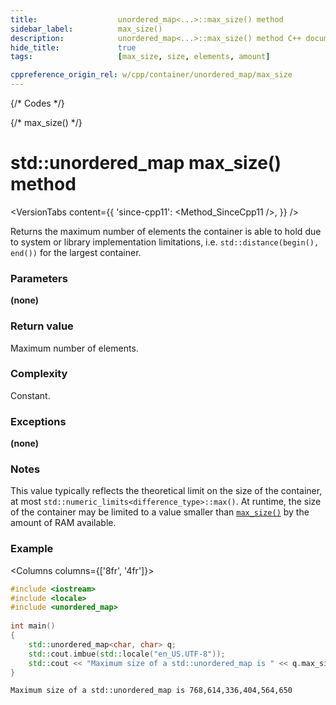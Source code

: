 ```yaml
---
title:					unordered_map<...>::max_size() method
sidebar_label:			max_size()
description:			unordered_map<...>::max_size() method C++ documentation
hide_title:				true
tags:					[max_size, size, elements, amount]

cppreference_origin_rel: w/cpp/container/unordered_map/max_size
---
```



{/* Codes */}

{/* max_size() */}

# std::unordered_map max_size() method

<VersionTabs content={{
	'since-cpp11': <Method_SinceCpp11 />,
}} />

Returns the maximum number of elements the container is able to hold due to system or library implementation limitations, i.e. `std::distance(begin(), end())` for the largest container.

### Parameters

**(none)**

### Return value

Maximum number of elements.

### Complexity

Constant.

### Exceptions

**(none)**

### Notes

This value typically reflects the theoretical limit on the size of the container, at most `std::numeric_limits<difference_type>::max()`.
At runtime, the size of the container may be limited to a value smaller than [`max_size()`](#) by the amount of RAM available.

### Example

<Columns columns={['8fr', '4fr']}>
<div>

```cpp title='Main.cpp' showLineNumbers
#include <iostream>
#include <locale>
#include <unordered_map>
 
int main()
{
    std::unordered_map<char, char> q;
    std::cout.imbue(std::locale("en_US.UTF-8"));    
    std::cout << "Maximum size of a std::unordered_map is " << q.max_size() << '\n';
}
```

</div>
<div>

```plaintext title="Possible output"
Maximum size of a std::unordered_map is 768,614,336,404,564,650
```

</div>
</Columns>
